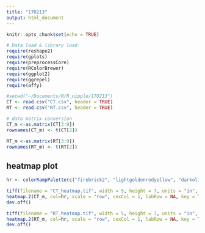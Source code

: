 ```yaml
---
title: "170213"
output: html_document
---
```


```r
knitr::opts_chunk$set(echo = TRUE)
```


```r
# Data load & library load
require(reshape2)
require(gplots)
require(preprocessCore)
require(RColorBrewer)
require(ggplot2)
require(ggrepel)
require(affy)

#setwd("~/Documents/R/R_nipple/170213")
CT <- read.csv("CT.csv", header = TRUE)
RT <- read.csv("RT.csv", header = TRUE)
```

```r
# data matrix conversion
CT_m <-as.matrix(CT[3:9])
rownames(CT_m) <- t(CT[2])

RT_m <-as.matrix(RT[3:9])
rownames(RT_m) <- t(RT[2])

```


## heatmap plot
```r
hr <- colorRampPalette(c("firebrick2", "lightgoldenrodyellow", "darkolivegreen4"))(n = 299)

tiff(filename = "CT_heatmap.tif", width = 5, height = 7, units = "in", res=300)
heatmap.2(CT_m, col=hr, scale = "row", cexCol = 1, labRow = NA, key = TRUE, keysize = 1.5, trace = "none", density.info = "none", dendrogram = "none", Rowv=FALSE, Colv = FALSE)
dev.off() 

tiff(filename = "RT_heatmap.tif", width = 5, height = 7, units = "in", res=300)
heatmap.2(RT_m, col=hr, scale = "row", cexCol = 1, labRow = NA, key = TRUE, keysize = 1.5, trace = "none", density.info = "none", dendrogram = "none", Rowv=FALSE, Colv = FALSE)
dev.off() 
```